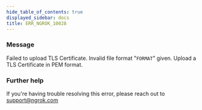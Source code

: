 ```yaml
---
hide_table_of_contents: true
displayed_sidebar: docs
title: ERR_NGROK_10028
---
```




### Message

Failed to upload TLS Certificate. Invalid file format "`FORMAT`" given. Upload a TLS Certificate in PEM format.

<ErrorDetails error="err_ngrok_10028" />

### Further help

If you're having trouble resolving this error, please reach out to [support@ngrok.com](mailto:support@ngrok.com?subject=Help%20with%20ERR_NGROK_10028)
